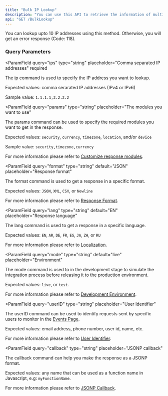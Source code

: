 ```yaml
---
title: "Bulk IP Lookup"
description: "You can use this API to retrieve the information of multiple IP addresses. This can be done just by using the `BulkLookup` method instead of `IPLookup`."
api: "GET /BulkLookup"
---
```


<Warning>
  You can lookup upto 10 IP addresses using this method. Otherwise, you will get
  an error response (Code: 118).
</Warning>

### Query Parameters

<ParamField
  query="ips"
  type="string"
  placeholder="Comma separated IP addresses"
  required
>
  The ip command is used to specify the IP address you want to lookup.

Expected values: comma serarated IP addresses (IPv4 or IPv6)

Sample value: `1.1.1.1,2.2.2.2`

</ParamField>

<ParamField
  query="params"
  type="string"
  placeholder="The modules you want to use"
>
  The params command can be used to specify the required modules you want to get
  in the response.

Expected values: `security`, `currency`, `timezone`, `location`, and/or `device`

Sample value: `security,timezone,currency`

For more information please refer to [Customize response modules](/options/customize-modules).

</ParamField>

<ParamField
  query="format"
  type="string"
  default="JSON"
  placeholder="Response format"
>
  The format command is used to get a response in a specific format.

Expected values: `JSON`, `XML`, `CSV`, or `Newline`

For more information please refer to [Response Format](/options/response-format).

</ParamField>

<ParamField
  query="lang"
  type="string"
  default="EN"
  placeholder="Response language"
>
  The lang command is used to get a response in a specific language.

Expected values: `EN`, `AR`, `DE`, `FR`, `ES`, `JA`, `ZH`, or `RU`

For more information please refer to [Localization](/options/localization).

</ParamField>

<ParamField
  query="mode"
  type="string"
  default="live"
  placeholder="Environment"
>
  The mode command is used to in the development stage to simulate the integration process before releasing it to the production environment.

Expected values: `live`, or `test`.

For more information please refer to [Development Environment](/options/development-environment).

</ParamField>

<ParamField
  query="userID"
  type="string"
  placeholder="User Identifier"
>
  The userID command can be used to identify requests sent by specific users to monitor in the [Events Page](/dashboard-guides/monitoring-capabilities/real-time-threat-monitoring).

Expected values: email address, phone number, user id, name, etc.

For more information please refer to [User Identifier](/options/user-identifier.mdx).

</ParamField>

<ParamField
  query="callback"
  type="string"
  placeholder="JSONP callback"
>
  The callback command can help you make the response as a JSONP format.

Expected values: any name that can be used as a function name in Javascript, e.g: `myFunctionName`.

For more information please refer to [JSONP Callback](/options/jsonp-callback).

</ParamField>
